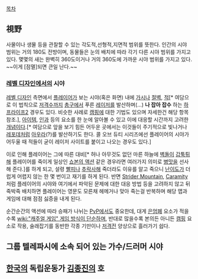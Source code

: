 [[목차]]
== 視野 ==
사물이나 생물 등을 관찰할 수 있는 각도적,선형적,지면적 범위를 뜻한다. 인간의 시야 범위는 거의 180도 전방이며, 동물들은 눈의 배치에 따라 각기 다른 시야 범위를 가지고 있다. 몇몇의 새는 완벽히 360도이거나 거의 360도에 가까운 시야 범위를 가지고 있다. 
~~이게 [점멸]되면 큰일 난다.~~
=== [[레벨 디자인]]에서의 시야 ===
[[레벨 디자인]] 측면에서 [[플레이어]]가 보는 시야(혹은 화면) 내에 [[가시]]나 [[절벽]], [[적]][* 여담으로 이 법칙으로 [[저격수]]까지 [[총구]]에서 푸른 [[레이저]]를 발산하며(...) '''나 잡아 잡수''' 하는 [[하프라이프2]] 경우도 있다. 비슷한 사례로 [[캠핑]]에 대한 기법도 있으며 자세한건 해당 항목 참조.], [[아이템]], [[인과]] 등의 요소를 한 눈에 알아볼 수 있고 이에 대응할 시간까지 고려한 [[개념]]이다.[* 여담으로 앞을 보기 힘든 어두운 곳에서는 이것들이 주기적으로 빛나거나 [[레포데]]처럼 [[아우라]](?)를 발산하기도 한다. 콜 오브 듀티 시리즈에선 플레이어의 시야가 어두울 때 적들이 굳이 레이저 사이트를 붙이고 나오는 경우도 있다.]

이로 인해 플레이어는 그에 따른 대비[* 허나 아무것도 없던 마른 하늘에 [[벽돌]]이 [[갑툭튀]]해 플레이어를 죽이게 일상인 [[쇼본의 액션]] 같은 경우라면 여러가지 의미로 [[병맛]]을 선사해 준다.]를 하게 되고, 설령 [[빨피]]나 [[추락사]]해 죽더라도 이유를 알고 죽으니 [[난이도]]가 더럽게 어렵지 않는 한 몇 번이고 재기를 하게 된다. 반면 [http://blog.naver.com/toxagen/memo/80091951325 Strider Mountain], [http://blog.naver.com/toxagen/memo/80075127476 Caramity]처럼 플레이어의 시야와 여기에서 파악된 문제에 대한 대응 방법 등을 고려하지 않고 뒤죽박죽 배치하면 플레이어는 영문도 모른채 헤메거나 맞아 죽는걸 반복하며 해당 맵과 게임에 대해 점점 싫증을 내게 된다.

순간순간의 액션에 따라 승패가 나뉘는 [[PvP]]에서도 중요한데, 대게 [[은엄폐]] 요소가 적을수록 [[wiki:"캐주얼 게임" 게임 방식이 단순하며]], 반대로 많을수록 본의든 아니든 [[캠핑]] 요소로 작용, 술래잡기를 동반한 각종 기만이나 [[저격전]] 양상으로 흘러가기 쉽다.

== 그룹 텔레파시에 소속 되어 있는 가수/드러머 시야 ==

== [[한국]]의 독립운동가 [[김종진]]의 호 ==
